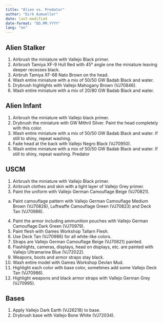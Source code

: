 ```yaml
---
title: "Alien vs. Predator"
author: "Dirk Aumueller"
date: last-modified
date-format: "DD.MM.YYYY"
lang: "en"
---
```


## Alien Stalker

1. Airbrush the miniature with Vallejo Black primer.
2. Airbrush Tamiya XF-9 Hull Red with 45° angle one the miniature leaving deeper recesses black.
3. Airbruh Tamiya XF-68 Nato Brown on the head.
4. Wash entire miniature with a mix of 50/50 GW Badab Black and water.
5. Drybrush highlights with Vallejo Mahogany Brown (VJ70846).
6. Wash entire miniature with a mix of 20/80 GW Badab Black and water.

## Alien Infant

1. Airbrush the miniature with Vallejo black primer.
2. Drybrush the miniature with GW Mithril Silver. Paint the head completely with this color.
3. Wash entire miniature with a mix of 50/50 GW Badab Black and water. If still to shiny, repeat washing.
4. Fade head at the back with Vallejo Negro Black (VJ70950).
5. Wash entire miniature with a mix of 50/50 GW Badab Black and water. If still to shiny, repeat washing.
Predator

## USCM

1. Airbrush the miniature with Vallejo Black primer.
2. Airbrush clothes and skin with a light layer of Vallejo Grey primer.
3. Paint the uniform with Vallejo German Camouflage Beige (VJ70821).
a. Paint camouflage pattern with Vallejo German Camouflage Medium Brown (VJ70826), Luftwaffe Camouflage Green (VJ70823) and Deck Tan (VJ70986).
4. Paint the armor including ammunition pouches with Vallejo German Camouflage Dark Green (VJ70979).
5. Paint flesh with Games Workshop Tallarn Flesh.
6. Use Deck Tan (VJ70986) for all white-like colors.
7. Straps are Vallejo German Camouflage Beige (VJ70821) painted.
8. Flashlights, cameras, displays, head on displays, etc. are painted with Vallejo Ultramarine Blue (VJ72022).
9. Weapons, boots and armor straps stay black.
10. Wash entire model with Games Workshop Devlan Mud.
11. Highlight each color with base color, sometimes add some Vallejo Deck Tan (VJ70986).
12. Highlight weapons and black armor straps with Vallejo German Grey (VJ70995).

## Bases

1. Apply Vallejo Dark Earth (VJ26218) to base.
2. Drybrush base with Vallejo Bone White (VJ72034).

